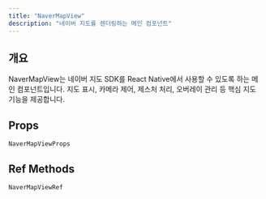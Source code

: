 ```yaml
---
title: "NaverMapView"
description: "네이버 지도를 렌더링하는 메인 컴포넌트"
---
```


## 개요

NaverMapView는 네이버 지도 SDK를 React Native에서 사용할 수 있도록 하는 메인 컴포넌트입니다.
지도 표시, 카메라 제어, 제스처 처리, 오버레이 관리 등 핵심 지도 기능을 제공합니다.

## Props

`NaverMapViewProps`

<AutoTypeTable path="../src/component/NaverMapView.tsx" name="NaverMapViewProps" />

## Ref Methods

`NaverMapViewRef`

<AutoTypeTable path="../src/component/NaverMapView.tsx" name="NaverMapViewRef" />
